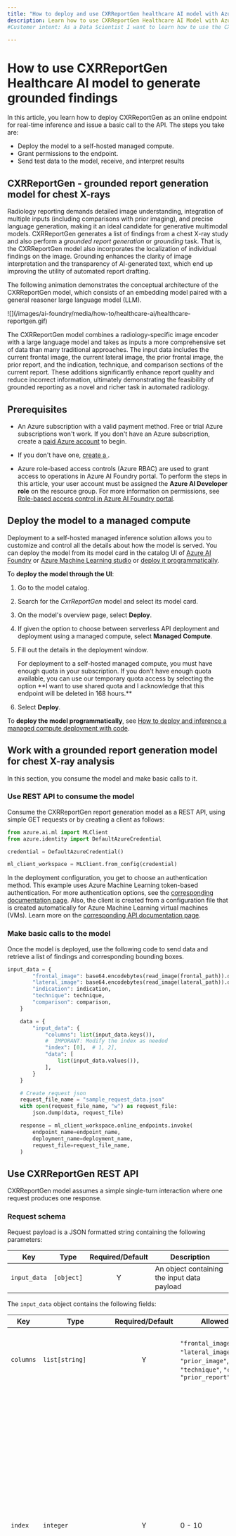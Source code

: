 ```yaml
---
title: "How to deploy and use CXRReportGen healthcare AI model with Azure AI Foundry"
description: Learn how to use CXRReportGen Healthcare AI Model with Azure AI Foundry.
#Customer intent: As a Data Scientist I want to learn how to use the CXRReportGen healthcare AI model to generate grounded findings.

---
```


# How to use CXRReportGen Healthcare AI model to generate grounded findings


<HealthAiModelsMeddevDisclaimer />

In this article, you learn how to deploy CXRReportGen as an online endpoint for real-time inference and issue a basic call to the API. The steps you take are:

* Deploy the model to a self-hosted managed compute.
* Grant permissions to the endpoint.
* Send test data to the model, receive, and interpret results

## CXRReportGen - grounded report generation model for chest X-rays
Radiology reporting demands detailed image understanding, integration of multiple inputs (including comparisons with prior imaging), and precise language generation, making it an ideal candidate for generative multimodal models. CXRReportGen generates a list of findings from a chest X-ray study and also perform a _grounded report generation_ or _grounding_ task. That is, the CXRReportGen model also incorporates the localization of individual findings on the image. Grounding enhances the clarity of image interpretation and the transparency of AI-generated text, which end up improving the utility of automated report drafting.

The following animation demonstrates the conceptual architecture of the CXRReportGen model, which consists of an embedding model paired with a general reasoner large language model (LLM). 

<Frame>
    ![](/images/ai-foundry/media/how-to/healthcare-ai/healthcare-reportgen.gif)
</Frame>

The CXRReportGen model combines a radiology-specific image encoder with a large language model and takes as inputs a more comprehensive set of data than many traditional approaches. The input data includes the current frontal image, the current lateral image, the prior frontal image, the prior report, and the indication, technique, and comparison sections of the current report. These additions significantly enhance report quality and reduce incorrect information, ultimately demonstrating the feasibility of grounded reporting as a novel and richer task in automated radiology.

## Prerequisites

- An Azure subscription with a valid payment method. Free or trial Azure subscriptions won't work. If you don't have an Azure subscription, create a [paid Azure account](https://azure.microsoft.com/pricing/purchase-options/pay-as-you-go) to begin.


- If you don't have one, [create a <Hub />](../create-projects).

- Azure role-based access controls (Azure RBAC) are used to grant access to operations in Azure AI Foundry portal. To perform the steps in this article, your user account must be assigned the __Azure AI Developer role__ on the resource group. For more information on permissions, see [Role-based access control in Azure AI Foundry portal](../../concepts/rbac-ai-foundry).

## Deploy the model to a managed compute

Deployment to a self-hosted managed inference solution allows you to customize and control all the details about how the model is served. You can deploy the model from its model card in the catalog UI of [Azure AI Foundry](https://aka.ms/healthcaremodelstudio) or [Azure Machine Learning studio](https://ml.azure.com/model/catalog) or [deploy it programmatically](../deploy-models-managed).

To __deploy the model through the UI__:

1. Go to the model catalog.
1. Search for the _CxrReportGen_ model and select its model card.
1. On the model's overview page, select __Deploy__.
1. If given the option to choose between serverless API deployment and deployment using a managed compute, select **Managed Compute**.
1. Fill out the details in the deployment window.

    <Note>
    For deployment to a self-hosted managed compute, you must have enough quota in your subscription. If you don't have enough quota available, you can use our temporary quota access by selecting the option **I want to use shared quota and I acknowledge that this endpoint will be deleted in 168 hours.**
    </Note>

1. Select __Deploy__.

To __deploy the model programmatically__, see [How to deploy and inference a managed compute deployment with code](../deploy-models-managed).


## Work with a grounded report generation model for chest X-ray analysis

In this section, you consume the model and make basic calls to it.

### Use REST API to consume the model

Consume the CXRReportGen report generation model as a REST API, using simple GET requests or by creating a client as follows:

```python
from azure.ai.ml import MLClient
from azure.identity import DefaultAzureCredential

credential = DefaultAzureCredential()

ml_client_workspace = MLClient.from_config(credential)
```

In the deployment configuration, you get to choose an authentication method. This example uses Azure Machine Learning token-based authentication. For more authentication options, see the [corresponding documentation page](../../../machine-learning/how-to-setup-authentication). Also, the client is created from a configuration file that is created automatically for Azure Machine Learning virtual machines (VMs). Learn more on the [corresponding API documentation page](/python/api/azure-ai-ml/azure.ai.ml.mlclient#azure-ai-ml-mlclient-from-config).

### Make basic calls to the model

Once the model is deployed, use the following code to send data and retrieve a list of findings and corresponding bounding boxes.

```python
input_data = {
        "frontal_image": base64.encodebytes(read_image(frontal_path)).decode("utf-8"),
        "lateral_image": base64.encodebytes(read_image(lateral_path)).decode("utf-8"),
        "indication": indication,
        "technique": technique,
        "comparison": comparison,
    }

    data = {
        "input_data": {
            "columns": list(input_data.keys()),
            #  IMPORANT: Modify the index as needed
            "index": [0],  # 1, 2],
            "data": [
                list(input_data.values()),
            ],
        }
    }

    # Create request json
    request_file_name = "sample_request_data.json"
    with open(request_file_name, "w") as request_file:
        json.dump(data, request_file)

    response = ml_client_workspace.online_endpoints.invoke(
        endpoint_name=endpoint_name,
        deployment_name=deployment_name,
        request_file=request_file_name,
    )
```

## Use CXRReportGen REST API
CXRReportGen model assumes a simple single-turn interaction where one request produces one response. 

### Request schema

Request payload is a JSON formatted string containing the following parameters:

| Key           | Type           | Required/Default | Description |
| ------------- | -------------- | :-----------------:| ----------------- |
| `input_data`       | `[object]`       | Y    | An object containing the input data payload | 

The `input_data` object contains the following fields:

| Key           | Type           | Required/Default | Allowed values    | Description |
| ------------- | -------------- | :-----------------:| ----------------- | --------------------------------------------------------------------------------------------------------------------------------------------------------------------------------------------------------------------------------------------------------------------------------------------------- |
| `columns`       | `list[string]`       | Y    |  `"frontal_image"`, `"lateral_image"`, `"prior_image"`,`"indication"`, `"technique"`,  `"comparison"`, `"prior_report"`  | An object containing the strings mapping data to inputs passed to the model.|
| `index`   | `integer` | Y | 0 - 10 | Count of inputs passed to the model. You're limited by how much GPU RAM you have on the VM where CxrReportGen is hosted, and by how much data can be passed in a single POST request—which depends on the size of your images. Therefore, it's reasonable to keep this number under 10. Check model logs if you're getting errors when passing multiple inputs. |
| `data`   | `list[list[string]]` | Y | "" | The list contains the list of items passed to the model. The length of the list is defined by the index parameter. Each item is a list of several strings. The order and meaning are defined by the `columns` parameter. The text strings contain text. The image strings are the image bytes encoded using base64 and decoded as utf-8 string |


### Request example

**A simple inference requesting list of findings for a single frontal image with no indication provided** 
```JSON
{
  "input_data": {
    "columns": [
      "frontal_image"
    ],
    "index":[0],
    "data": [
      ["iVBORw0KGgoAAAANSUhEUgAAAAIAAAACCAYAAABytg0kAAAAAXNSR0IArs4c6QAAAARnQU1BAACx\njwv8YQUAAAAJcEhZcwAAFiUAABYlAUlSJPAAAAAbSURBVBhXY/gUoPS/fhfDfwaGJe///9/J8B8A\nVGwJ5VDvPeYAAAAASUVORK5CYII=\n"]
    ]
  }
}
```

**More complex request passing frontal, lateral, indication and technique** 
```JSON
{
  "input_data": {
    "columns": [
      "frontal_image",
      "lateral_image",
      "indication",
      "technique"
    ],
    "index":[0],
    "data": [
      ["iVBORw0KGgoAAAANSUhEUgAAAAIAAAACCAYAAABytg0kAAAAAXNSR0IArs4c6QAAAARnQU1BAACx\njwv8YQUAAAAJcEhZcwAAFiUAABYlAUlSJPAAAAAbSURBVBhXY/gUoPS/fhfDfwaGJe///9/J8B8A\nVGwJ5VDvPeYAAAAASUVORK5CYII=\n",
        "iVBORw0KGgoAAAANSUhEUgAAAAIAAAACCAYAAABytg0kAAAAAXNSR0IArs4c6QAAAARnQU1BAACx\njwv8YQUAAAAJcEhZcwAAFiUAABYlAUlSJPAAAAAbSURBVBhXY/gUoPS/fhfDfwaGJe///9/J8B8A\nVGwJ5VDvPeYAAAAASUVORK5CYII=\n",
       "Cough and wheezing for 5 months",
       "PA and lateral views of the chest were obtained"]
    ]
  }
}
```

### Response schema

Response payload is a JSON formatted string containing the following fields:

| Key           | Type           |  Description |
| ------------- | -------------- | --------------------------------------------------------------------------------------------------------------------------------------------------------------------------------------------------------------------------------------------------------------------------------------------------- |
| `output`       | `list[list[string, list[list[float]]]]` | The list of findings. Each finding is an item in a list represented by a list that contains a string with the text of finding and a list that contains bounding boxes. Each bounding box is represented by a list of four coordinates of the bounding box related to the finding in the following order: `x_min`, `y_min`, `x_max`, `y_max`. Each coordinate value is between 0 and 1, thus to obtain coordinates in the space of the image for rendering or processing these values need to be multiplied by image width or height accordingly|

### Response example
**A simple inference requesting embedding of a single string** 
```JSON
{
    "output": [
        ["The heart size is normal.", null],
        ["Lungs demonstrate blunting of both costophrenic angles.", [[0.005, 0.555, 0.965, 0.865]]],
        ["There is an area of increased radiodensity overlying the left lower lung.", [[0.555, 0.405, 0.885, 0.745]]],
        ["Healed fractures of the left fourth, fifth, sixth, seventh, and eighth posterior ribs are noted.", [[0.585, 0.135, 0.925, 0.725]]]
    ]
}
```

### Supported image formats

The deployed model API supports images encoded in PNG or JPEG formats. For optimal results, we recommend using uncompressed/lossless PNGs with 8-bit monochromatic images.

## Learn more from samples

CXRReportGen is a versatile model that can be applied to a wide range of tasks and imaging modalities. For more examples see the following interactive Python notebook: 

* [Deploying and Using CXRReportGen](https://aka.ms/healthcare-ai-examples-cxr-deploy): Learn how to deploy the CXRReportGen model and integrate it into your workflow. This notebook also covers bounding-box parsing and visualization techniques.

## Related content

* [MedImageParse models for medical image segmentation](deploy-medimageparse)
* [MedImageInsight for grounded report generation](deploy-medimageinsight)